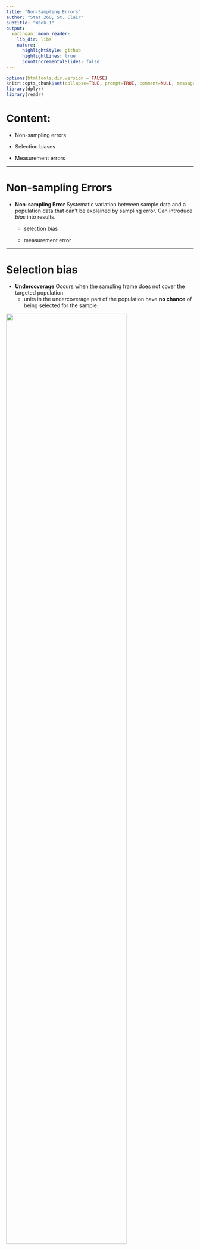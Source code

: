 ```yaml
---
title: "Non-Sampling Errors"
author: "Stat 260, St. Clair"
subtitle: "Week 1"
output:
  xaringan::moon_reader:
    lib_dir: libs
    nature:
      highlightStyle: github
      highlightLines: true
      countIncrementalSlides: false
---
```


```r
options(htmltools.dir.version = FALSE)
knitr::opts_chunk$set(collapse=TRUE, prompt=TRUE, comment=NULL, message = FALSE, warning = FALSE)
library(dplyr)
library(readr)
```

# Content:

- Non-sampling errors

- Selection biases

- Measurement errors
    
---


#   Non-sampling Errors


- **Non-sampling Error** 
Systematic variation between sample data and a population data that can't be explained by sampling error. Can introduce *bias* into results.

    + selection bias
    
    + measurement error
    





---


# Selection bias

- **Undercoverage** 
Occurs when the sampling frame does not cover the targeted population.
    + units in the undercoverage part of the population have **no chance** of being selected for the sample.

<img src = "Frame.PNG" style = "width: 80%" />


---


# Selection bias

- **Nonresponse** 
Failure to collect responses from all observation units selected
for a survey.

<img src = "Frame.PNG" style = "width: 80%" />

---


# Selection bias

- **Nonresponse** 
    + can't contact (no substitutions!!)
    
    +  can't respond (e.g. illness, lack of knowledge)
    
    + refuse to answer (e.g. privacy, fear, embarrassment)
    
    + effect not easily measured but nonresponse rates can be reduced by careful planning (callbacks, mailings, incentives, shorten interview length)

---

# "Correcting" for selection biases

- Many large-scale surveys **"weight"** data from respondents to be "more representative" of the target population. 
  
  - More during week 8

---

    
# Measurement Errors   
    
- **Measurement Instrument Errors**  Occur due to 

  - inaccurate measurement tools/machines
  
  - poorly worded questions
  - inappropriate questions/questionnaire design, etc....

---

# Measurement Errors    

- In ecology, we often have **detection** errors because we don't detect every animal/plant that we are looking for

  - e.g. moose are hidden by trees and don't get counted
  
  - a raw count of moose in a plot will **underestimate** the total number of moose in the plot
  
---

    
# Measurement Errors   
    


- **Interviewer bias** Occurs because people tend to give different answers to different interviewers. 

---

    
# Measurement Errors    
    


- **Response Errors** People differ in motivation and ability to respond to survey questions.



---


# Questionnaire Design - some topics

**Wording of Questions**

- Keep questions simple but specific. 

- Make sure all terms or measurement amounts are well-defined.  

---


# Questionnaire Design - some topics

**Wording of Questions**

- Don't use leading or loaded questions or words. 

- Don't use **double-barreled** questions that deal with 2 or more issues.

  + 2019 Trump tweet: "Wow! A Suffolk/USA Today Poll, just out, states, “50% of Americans AGREE that  Robert Mueller’s investigation is a Witch Hunt.” 
 
 
---


# Questionnaire Design - some topics

**Wording of Questions**

- Don't use leading or loaded questions or words. 

- Don't use **double-barreled** questions that deal with 2 or more issues.

  + 2019 Trump tweet: "Wow! A Suffolk/USA Today Poll, just out, states, “50% of Americans AGREE that  Robert Mueller’s investigation is a Witch Hunt.” 
    
  + but here is the question asked: "President Trump has called the Special Counsel’s investigation a ‘witch hunt’ **and** said he’s been subjected to more investigations than previous presidents because of politics. Do you agree?"
  
.footnote[https://www.factcheck.org/2019/03/trump-touts-questionable-survey-results/]
 
 
---

   
# Questionnaire Design - some topics

**Question Ordering**

- General vs. Specific: usually best to ask general questions prior to specific questions  



- Order of possible responses
    + verbal questions: response more likely to be the last option in the list  
    + written questions: response more likely to be the first option in the list 

- Solutions: vary ordering, repeat question    

---


# Questionnaire Design - some topics

**Open vs. Closed Questions**

-  Open question - respondents not prompted with categories for
response. Good for exploratory surveys or sensitive questions but can be hard to analyze.  

- Closed question - respondents given a list of possible
responses to choose from.

---


# Questionnaire Design - some topics

**Response Options for Closed Questions**

- Can't list all possible responses but pretesting of questions should narrow the list to the most common responses.  

- Have ``other" category when appropriate.  


- Detailed/narrow topic questions: Provide a screening question to assess an individuals knowledge of a specific issue.



---

# Sampling biases vs. estimator biases

- Non-sampling errors can introduce biases into our conclusions.

    - extremely hard to actually quantify
    
- When a **probability sampling design** is used, we can quantify (or approximate) an **estimator's bias**
    - e.g. *Does this estimation method systematically over- or under-estimate the population parameter?*
    - **Estimator bias** assumes **no non-sampling errors**!!
